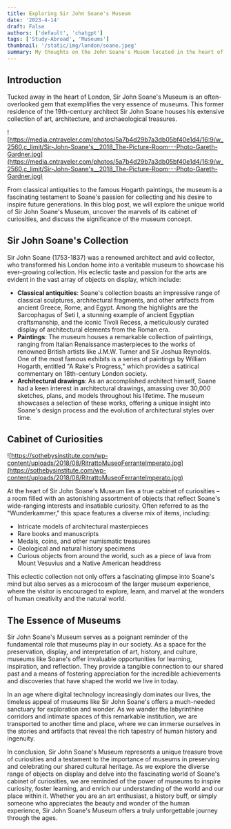 ```yaml
---
title: Exploring Sir John Soane's Museum
date: '2023-4-14'
draft: False
authors: ['default', 'chatgpt']
tags: ['Study-Abroad', 'Museums']
thumbnail: '/static/img/london/soane.jpeg'
summary: My thoughts on the John Soane's Musem located in the heart of London.
---
```


## Introduction

Tucked away in the heart of London, Sir John Soane's Museum is an often-overlooked gem that exemplifies the very essence of museums. This former residence of the 19th-century architect Sir John Soane houses his extensive collection of art, architecture, and archaeological treasures.

![https://media.cntraveler.com/photos/5a7b4d29b7a3db05bf40e1d4/16:9/w_2560,c_limit/Sir-John-Soane's__2018_The-Picture-Room---Photo-Gareth-Gardner.jpg](https://media.cntraveler.com/photos/5a7b4d29b7a3db05bf40e1d4/16:9/w_2560,c_limit/Sir-John-Soane's__2018_The-Picture-Room---Photo-Gareth-Gardner.jpg)

From classical antiquities to the famous Hogarth paintings, the museum is a fascinating testament to Soane's passion for collecting and his desire to inspire future generations. In this blog post, we will explore the unique world of Sir John Soane's Museum, uncover the marvels of its cabinet of curiosities, and discuss the significance of the museum concept.

## Sir John Soane's Collection

Sir John Soane (1753-1837) was a renowned architect and avid collector, who transformed his London home into a veritable museum to showcase his ever-growing collection. His eclectic taste and passion for the arts are evident in the vast array of objects on display, which include:

- **Classical antiquities**: Soane's collection boasts an impressive range of classical sculptures, architectural fragments, and other artifacts from ancient Greece, Rome, and Egypt. Among the highlights are the Sarcophagus of Seti I, a stunning example of ancient Egyptian craftsmanship, and the iconic Tivoli Recess, a meticulously curated display of architectural elements from the Roman era.
- **Paintings**: The museum houses a remarkable collection of paintings, ranging from Italian Renaissance masterpieces to the works of renowned British artists like J.M.W. Turner and Sir Joshua Reynolds. One of the most famous exhibits is a series of paintings by William Hogarth, entitled "A Rake's Progress," which provides a satirical commentary on 18th-century London society.
- **Architectural drawings**: As an accomplished architect himself, Soane had a keen interest in architectural drawings, amassing over 30,000 sketches, plans, and models throughout his lifetime. The museum showcases a selection of these works, offering a unique insight into Soane's design process and the evolution of architectural styles over time.

## Cabinet of Curiosities

![https://sothebysinstitute.com/wp-content/uploads/2018/08/RitrattoMuseoFerranteImperato.jpg](https://sothebysinstitute.com/wp-content/uploads/2018/08/RitrattoMuseoFerranteImperato.jpg)

At the heart of Sir John Soane's Museum lies a true cabinet of curiosities – a room filled with an astonishing assortment of objects that reflect Soane's wide-ranging interests and insatiable curiosity. Often referred to as the "Wunderkammer," this space features a diverse mix of items, including:

- Intricate models of architectural masterpieces
- Rare books and manuscripts
- Medals, coins, and other numismatic treasures
- Geological and natural history specimens
- Curious objects from around the world, such as a piece of lava from Mount Vesuvius and a Native American headdress

This eclectic collection not only offers a fascinating glimpse into Soane's mind but also serves as a microcosm of the larger museum experience, where the visitor is encouraged to explore, learn, and marvel at the wonders of human creativity and the natural world.

## The Essence of Museums

Sir John Soane's Museum serves as a poignant reminder of the fundamental role that museums play in our society. As a space for the preservation, display, and interpretation of art, history, and culture, museums like Soane's offer invaluable opportunities for learning, inspiration, and reflection. They provide a tangible connection to our shared past and a means of fostering appreciation for the incredible achievements and discoveries that have shaped the world we live in today.

In an age where digital technology increasingly dominates our lives, the timeless appeal of museums like Sir John Soane's offers a much-needed sanctuary for exploration and wonder. As we wander the labyrinthine corridors and intimate spaces of this remarkable institution, we are transported to another time and place, where we can immerse ourselves in the stories and artifacts that reveal the rich tapestry of human history and ingenuity.

In conclusion, Sir John Soane's Museum represents a unique treasure trove of curiosities and a testament to the importance of museums in preserving and celebrating our shared cultural heritage. As we explore the diverse range of objects on display and delve into the fascinating world of Soane's cabinet of curiosities, we are reminded of the power of museums to inspire curiosity, foster learning, and enrich our understanding of the world and our place within it. Whether you are an art enthusiast, a history buff, or simply someone who appreciates the beauty and wonder of the human experience, Sir John Soane's Museum offers a truly unforgettable journey through the ages.
